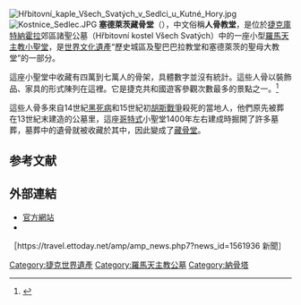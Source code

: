 {{refimprove|time=2015-05-08T10:39:58+00:00}}
{{Coord|49|57|43.04|N|15|17|17.85|E|display=title}}
[[Image:Hřbitovní_kaple_Všech_Svatých_v_Sedlci_u_Kutné_Hory.jpg|thumb]]
[[File:Kostnice_Sedlec.JPG|thumbnail]]
'''塞德萊茨藏骨堂'''（{{lang-cs|Kostnice v Sedlci}}），中文俗稱'''人骨教堂'''，是位於[[捷克|捷克]][[庫特納霍拉|庫特納霍拉]]郊區諸聖公墓（Hřbitovní kostel Všech Svatých）中的一座小型[[羅馬天主教|羅馬天主教]][[小聖堂|小聖堂]]，是[[世界文化遺產|世界文化遺產]]“歷史城區及聖巴巴拉教堂和塞德萊茨的聖母大教堂”的一部分。

這座小聖堂中收藏有四萬到七萬人的骨架，具體數字並沒有統計。這些人骨以裝飾品、家具的形式陳列在這裡。它是捷克共和國遊客參觀次數最多的景點之一。<ref>{{Cite web |url=http://www.nipos-mk.cz/wp-content/uploads/2009/03/Statistika-2009_1dil_100922.pdf |title=NIPOS: Statistika kultury 2009 - I. díl - kulturní dědictví (muzea, galerie a památkové objekty) |access-date=2015-03-01 |archive-url=https://web.archive.org/web/20120330205439/http://www.nipos-mk.cz/wp-content/uploads/2009/03/Statistika-2009_1dil_100922.pdf |archive-date=2012-03-30 |dead-url=yes }}</ref>

這些人骨多來自14世紀[[黑死病|黑死病]]和15世紀初[[胡斯戰爭|胡斯戰爭]]殺死的當地人，他們原先被葬在13世紀末建造的公墓里，這座[[哥特式建築|哥特式]]小聖堂1400年左右建成時掘開了許多墓葬，墓葬中的遺骨就被收藏於其中，因此變成了[[納骨塔|藏骨堂]]。

==参考文献==
{{reflist}}

==外部連結==
{{Commons category|Sedlec Ossuary}}
*[https://web.archive.org/web/20040326144457/http://www.kostnice.cz/ 官方網站]
*
［https://travel.ettoday.net/amp/amp_news.php7?news_id=1561936 {{Wayback|url=https://travel.ettoday.net/amp/amp_news.php7?news_id=1561936 |date=20211102185947 }} 新聞］

[[Category:捷克世界遺產|Category:捷克世界遺產]]
[[Category:羅馬天主教公墓|Category:羅馬天主教公墓]]
[[Category:納骨塔|Category:納骨塔]]